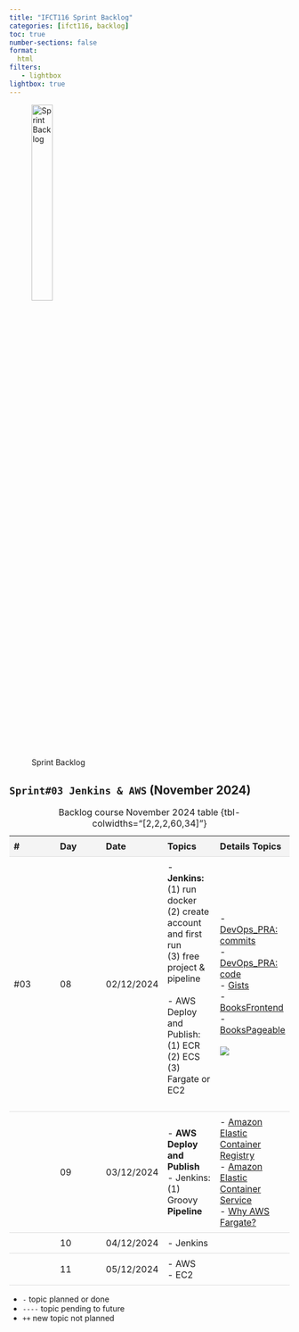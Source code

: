 ```yaml
---
title: "IFCT116 Sprint Backlog"
categories: [ifct116, backlog]
toc: true
number-sections: false
format:
  html
filters:
   - lightbox
lightbox: true
---
```


<style>

.heatMap th { background:  #f4f4f4;}
tr:nth-child(6) {background-color: #f4f4f4;}

th, td {
  padding: 8px;
  text-align: left;
  border-bottom: 1px solid #ddd;
}

tr:hover {background-color:  #f4f4f4;}

</style>

![Sprint Backlog](/images/home/backlog.jpg){width="30%"}

<div class="heatMap">

::: {.column-page-right}


##  ``Sprint#03 Jenkins & AWS`` (November 2024)

| # | Day | Date | Topics |  Details Topics |
| -- | -- | -- | -- | -- |
|  #03 | 08 | 02/12/2024 |  - **Jenkins:** </br> (1) run docker  <br> (2) create account and first run </br>  (3) free project & pipeline </br></br> - AWS Deploy and Publish: </br> (1) ECR </br> (2) ECS </br> (3) Fargate or EC2 </br> </br> | - [DevOps_PRA: commits](https://github.com/AlbertProfe/DevOps_PRA/commits/master/){.external target='_blank'} </br>  - [DevOps_PRA: code](https://github.com/AlbertProfe/DevOps_PRA){.external target='_blank'} </br>  - [Gists](https://gist.github.com/AlbertProfe){.external target='_blank'}  </br> - [BooksFrontend](https://github.com/AlbertProfe/BooksFrontend){.external target='_blank'} </br> - [BooksPageable](https://github.com/AlbertProfe/BooksPageable/tree/master){.external target='_blank'}  </br></br> ![](/images/devops/docker-image-container.jpeg){.lightbox} |
|   | 09 | 03/12/2024 |  - **AWS Deploy and Publish**  </br>  - Jenkins: </br>  (1) Groovy **Pipeline** |  - [Amazon Elastic Container Registry](https://aws.amazon.com/es/ecr/){.external target='_blank'} </br>  - [Amazon Elastic Container Service](https://aws.amazon.com/ecs/){.external target='_blank'} </br>  - [Why AWS Fargate?](https://aws.amazon.com/fargate/){.external target='_blank'} </br> |
|   | 10 | 04/12/2024 | - Jenkins  |  |
|   | 11 | 05/12/2024 | - AWS </br>  - EC2  |  |
: Backlog course November 2024 table {tbl-colwidths="[2,2,2,60,34]"}
:::

</div>

::: {.callout-note}
- `-` topic planned or done
- `----` topic pending to future
- `++` new topic not planned
:::


